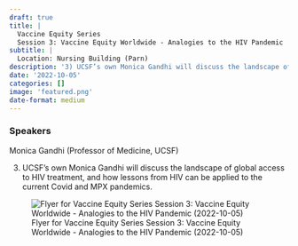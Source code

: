 ```yaml
---
draft: true 
title: |
  Vaccine Equity Series
  Session 3: Vaccine Equity Worldwide - Analogies to the HIV Pandemic
subtitle: |
  Location: Nursing Building (Parn)
description: '3) UCSF’s own Monica Gandhi will discuss the landscape of global access to HIV treatment, and how lessons from HIV can be applied to the current Covid and MPX pandemics.'
date: '2022-10-05'
categories: []
image: 'featured.png'
date-format: medium 
---
```



### Speakers  
Monica Gandhi (Professor of Medicine, UCSF)

3) UCSF’s own Monica Gandhi will discuss the landscape of global access to HIV treatment, and how lessons from HIV can be applied to the current Covid and MPX pandemics.

![Flyer for Vaccine Equity Series
Session 3: Vaccine Equity Worldwide - Analogies to the HIV Pandemic (2022-10-05)](featured.png){.lightbox}
